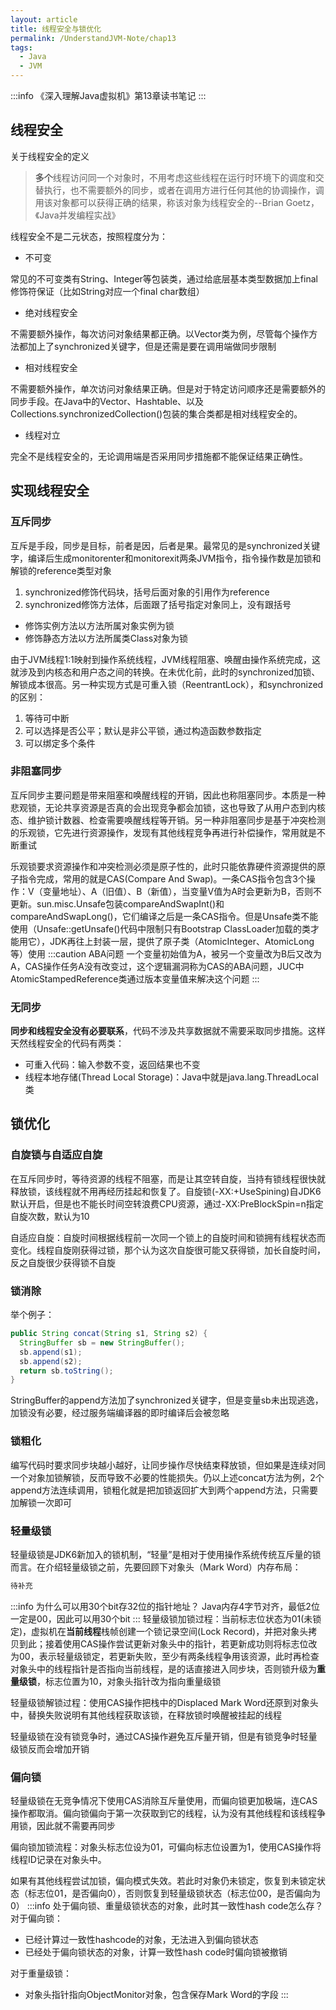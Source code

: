 ```yaml
---
layout: article
title: 线程安全与锁优化
permalink: /UnderstandJVM-Note/chap13
tags:
  - Java
  - JVM
---
```

:::info
《深入理解Java虚拟机》第13章读书笔记
:::

## 线程安全
关于线程安全的定义
> **多个**线程访问同一个对象时，不用考虑这些线程在运行时环境下的调度和交替执行，也不需要额外的同步，或者在调用方进行任何其他的协调操作，调用该对象都可以获得正确的结果，称该对象为线程安全的--Brian Goetz，《Java并发编程实战》

线程安全不是二元状态，按照程度分为：
- 不可变

常见的不可变类有String、Integer等包装类，通过给底层基本类型数据加上final修饰符保证（比如String对应一个final char数组）

- 绝对线程安全

不需要额外操作，每次访问对象结果都正确。以Vector类为例，尽管每个操作方法都加上了synchronized关键字，但是还需是要在调用端做同步限制

- 相对线程安全

不需要额外操作，单次访问对象结果正确。但是对于特定访问顺序还是需要额外的同步手段。在Java中的Vector、Hashtable、以及Collections.synchronizedCollection()包装的集合类都是相对线程安全的。

- 线程对立

完全不是线程安全的，无论调用端是否采用同步措施都不能保证结果正确性。

## 实现线程安全
### 互斥同步
互斥是手段，同步是目标，前者是因，后者是果。最常见的是synchronized关键字，编译后生成monitorenter和monitorexit两条JVM指令，指令操作数是加锁和解锁的reference类型对象
1. synchronized修饰代码块，括号后面对象的引用作为reference
2. synchronized修饰方法体，后面跟了括号指定对象同上，没有跟括号
  - 修饰实例方法以方法所属对象实例为锁
  - 修饰静态方法以方法所属类Class对象为锁

由于JVM线程1:1映射到操作系统线程，JVM线程阻塞、唤醒由操作系统完成，这就涉及到内核态和用户态之间的转换。在未优化前，此时的synchronized加锁、解锁成本很高。另一种实现方式是可重入锁（ReentrantLock），和synchronized的区别：
1. 等待可中断
2. 可以选择是否公平；默认是非公平锁，通过构造函数参数指定
3. 可以绑定多个条件

### 非阻塞同步
互斥同步主要问题是带来阻塞和唤醒线程的开销，因此也称阻塞同步。本质是一种悲观锁，无论共享资源是否真的会出现竞争都会加锁，这也导致了从用户态到内核态、维护锁计数器、检查需要唤醒线程等开销。另一种非阻塞同步是基于冲突检测的乐观锁，它先进行资源操作，发现有其他线程竞争再进行补偿操作，常用就是不断重试

乐观锁要求资源操作和冲突检测必须是原子性的，此时只能依靠硬件资源提供的原子指令完成，常用的就是CAS(Compare And Swap)。一条CAS指令包含3个操作：V（变量地址）、A（旧值）、B（新值），当变量V值为A时会更新为B，否则不更新。sun.misc.Unsafe包装compareAndSwapInt()和compareAndSwapLong()，它们编译之后是一条CAS指令。但是Unsafe类不能使用（Unsafe::getUnsafe()代码中限制只有Bootstrap ClassLoader加载的类才能用它），JDK再往上封装一层，提供了原子类（AtomicInteger、AtomicLong等）使用
:::caution ABA问题
一个变量初始值为A，被另一个变量改为B后又改为A，CAS操作任务A没有改变过，这个逻辑漏洞称为CAS的ABA问题，JUC中AtomicStampedReference类通过版本变量值来解决这个问题
:::

### 无同步
**同步和线程安全没有必要联系**，代码不涉及共享数据就不需要采取同步措施。这样天然线程安全的代码有两类：
- 可重入代码：输入参数不变，返回结果也不变
- 线程本地存储(Thread Local Storage)：Java中就是java.lang.ThreadLocal类

## 锁优化

### 自旋锁与自适应自旋
在互斥同步时，等待资源的线程不阻塞，而是让其空转自旋，当持有锁线程很快就释放锁，该线程就不用再经历挂起和恢复了。自旋锁(-XX:+UseSpining)自JDK6默认开启，但是也不能长时间空转浪费CPU资源，通过-XX:PreBlockSpin=n指定自旋次数，默认为10

自适应自旋：自旋时间根据线程前一次同一个锁上的自旋时间和锁拥有线程状态而变化。线程自旋刚获得过锁，那个认为这次自旋很可能又获得锁，加长自旋时间，反之自旋很少获得锁不自旋

### 锁消除
举个例子：
```java
public String concat(String s1, String s2) {
  StringBuffer sb = new StringBuffer();
  sb.append(s1);
  sb.append(s2);
  return sb.toString();
}
```
StringBuffer的append方法加了synchronized关键字，但是变量sb未出现逃逸，加锁没有必要，经过服务端编译器的即时编译后会被忽略

### 锁粗化
编写代码时要求同步块越小越好，让同步操作尽快结束释放锁，但如果是连续对同一个对象加锁解锁，反而导致不必要的性能损失。仍以上述concat方法为例，2个append方法连续调用，锁粗化就是把加锁返回扩大到两个append方法，只需要加解锁一次即可

### 轻量级锁
轻量级锁是JDK6新加入的锁机制，“轻量”是相对于使用操作系统传统互斥量的锁而言。在介绍轻量级锁之前，先要回顾下对象头（Mark Word）内存布局：
```bash
待补充
```
:::info 为什么可以用30个bit存32位的指针地址？
Java内存4字节对齐，最低2位一定是00，因此可以用30个bit
:::
轻量级锁加锁过程：当前标志位状态为01(未锁定)，虚拟机在**当前线程**栈帧创建一个锁记录空间(Lock Record)，并把对象头拷贝到此；接着使用CAS操作尝试更新对象头中的指针，若更新成功则将标志位改为00，表示轻量级锁定，若更新失败，至少有两条线程争用该资源，此时再检查对象头中的线程指针是否指向当前线程，是的话直接进入同步块，否则锁升级为**重量级锁**，标志位置为10，对象头指针改为指向重量级锁

轻量级锁解锁过程：使用CAS操作把栈中的Displaced Mark Word还原到对象头中，替换失败说明有其他线程获取该锁，在释放锁时唤醒被挂起的线程

轻量级锁在没有锁竞争时，通过CAS操作避免互斥量开销，但是有锁竞争时轻量级锁反而会增加开销

### 偏向锁
轻量级锁在无竞争情况下使用CAS消除互斥量使用，而偏向锁更加极端，连CAS操作都取消。偏向锁偏向于第一次获取到它的线程，认为没有其他线程和该线程争用锁，因此就不需要再同步

偏向锁加锁流程：对象头标志位设为01，可偏向标志位设置为1，使用CAS操作将线程ID记录在对象头中。

如果有其他线程尝试加锁，偏向模式失效。若此时对象仍未锁定，恢复到未锁定状态（标志位01，是否偏向0），否则恢复到轻量级锁状态（标志位00，是否偏向为0）
:::info 处于偏向锁、重量级锁状态的对象，此时其一致性hash code怎么存？
对于偏向锁：
- 已经计算过一致性hashcode的对象，无法进入到偏向锁状态
- 已经处于偏向锁状态的对象，计算一致性hash code时偏向锁被撤销

对于重量级锁：
- 对象头指针指向ObjectMonitor对象，包含保存Mark Word的字段
:::
